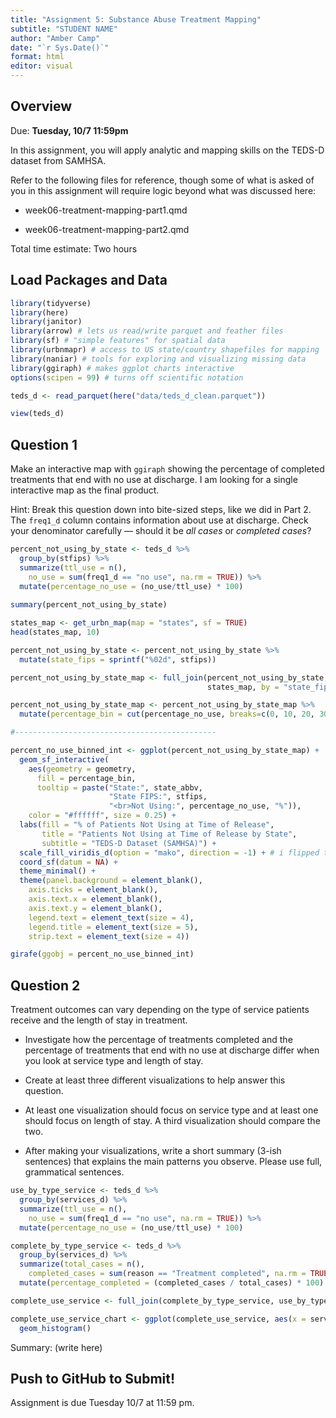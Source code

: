 ```yaml
---
title: "Assignment 5: Substance Abuse Treatment Mapping"
subtitle: "STUDENT NAME"
author: "Amber Camp"
date: "`r Sys.Date()`"
format: html
editor: visual
---
```


## Overview

Due: **Tuesday, 10/7 11:59pm**

In this assignment, you will apply analytic and mapping skills on the TEDS-D dataset from SAMHSA.

Refer to the following files for reference, though some of what is asked of you in this assignment will require logic beyond what was discussed here:

-   week06-treatment-mapping-part1.qmd

-   week06-treatment-mapping-part2.qmd

Total time estimate: Two hours

## Load Packages and Data

```r
library(tidyverse)
library(here)
library(janitor) 
library(arrow) # lets us read/write parquet and feather files
library(sf) # "simple features" for spatial data
library(urbnmapr) # access to US state/country shapefiles for mapping
library(naniar) # tools for exploring and visualizing missing data
library(ggiraph) # makes ggplot charts interactive
options(scipen = 99) # turns off scientific notation

```

```r
teds_d <- read_parquet(here("data/teds_d_clean.parquet"))

view(teds_d)
```

## Question 1

Make an interactive map with `ggiraph` showing the percentage of completed treatments that end with no use at discharge. I am looking for a single interactive map as the final product.

Hint: Break this question down into bite-sized steps, like we did in Part 2. The `freq1_d` column contains information about use at discharge. Check your denominator carefully — should it be *all cases* or *completed cases*?

```r
percent_not_using_by_state <- teds_d %>% 
  group_by(stfips) %>% 
  summarize(ttl_use = n(), 
    no_use = sum(freq1_d == "no use", na.rm = TRUE)) %>%
  mutate(percentage_no_use = (no_use/ttl_use) * 100)
  
summary(percent_not_using_by_state)

states_map <- get_urbn_map(map = "states", sf = TRUE)
head(states_map, 10)

percent_not_using_by_state <- percent_not_using_by_state %>%
  mutate(state_fips = sprintf("%02d", stfips))

percent_not_using_by_state_map <- full_join(percent_not_using_by_state,
                                            states_map, by = "state_fips")

percent_not_using_by_state_map <- percent_not_using_by_state_map %>% 
  mutate(percentage_bin = cut(percentage_no_use, breaks=c(0, 10, 20, 30, 40, 50, 60, 70, 80),include.lowest = TRUE))

#---------------------------------------------

percent_no_use_binned_int <- ggplot(percent_not_using_by_state_map) +
  geom_sf_interactive(
    aes(geometry = geometry,
      fill = percentage_bin,
      tooltip = paste("State:", state_abbv,
                      "State FIPS:", stfips,
                      "<br>Not Using:", percentage_no_use, "%")),
    color = "#ffffff", size = 0.25) +
  labs(fill = "% of Patients Not Using at Time of Release",
       title = "Patients Not Using at Time of Release by State",
       subtitle = "TEDS-D Dataset (SAMHSA)") +
  scale_fill_viridis_d(option = "mako", direction = -1) + # i flipped the direction of the color scale so dark = high and light = low
  coord_sf(datum = NA) +
  theme_minimal() +
  theme(panel.background = element_blank(),
    axis.ticks = element_blank(),
    axis.text.x = element_blank(),
    axis.text.y = element_blank(),
    legend.text = element_text(size = 4),
    legend.title = element_text(size = 5),
    strip.text = element_text(size = 4))

girafe(ggobj = percent_no_use_binned_int)


```

## Question 2

Treatment outcomes can vary depending on the type of service patients receive and the length of stay in treatment.

-   Investigate how the percentage of treatments completed and the percentage of treatments that end with no use at discharge differ when you look at service type and length of stay.

-   Create at least three different visualizations to help answer this question.

-   At least one visualization should focus on service type and at least one should focus on length of stay. A third visualization should compare the two.

-   After making your visualizations, write a short summary (3-ish sentences) that explains the main patterns you observe. Please use full, grammatical sentences.

```r
use_by_type_service <- teds_d %>% 
  group_by(services_d) %>%
  summarize(ttl_use = n(), 
    no_use = sum(freq1_d == "no use", na.rm = TRUE)) %>% 
  mutate(percentage_no_use = (no_use/ttl_use) * 100)

complete_by_type_service <- teds_d %>% 
  group_by(services_d) %>%
  summarize(total_cases = n(),
    completed_cases = sum(reason == "Treatment completed", na.rm = TRUE)) %>% 
  mutate(percentage_completed = (completed_cases / total_cases) * 100)

complete_use_service <- full_join(complete_by_type_service, use_by_type_service, by= "services_d")

complete_use_service_chart <- ggplot(complete_use_service, aes(x = services_d, y = percentage_completed, percentage_no_use))+
  geom_histogram()

```

Summary: (write here)

## Push to GitHub to Submit!

Assignment is due Tuesday 10/7 at 11:59 pm.
